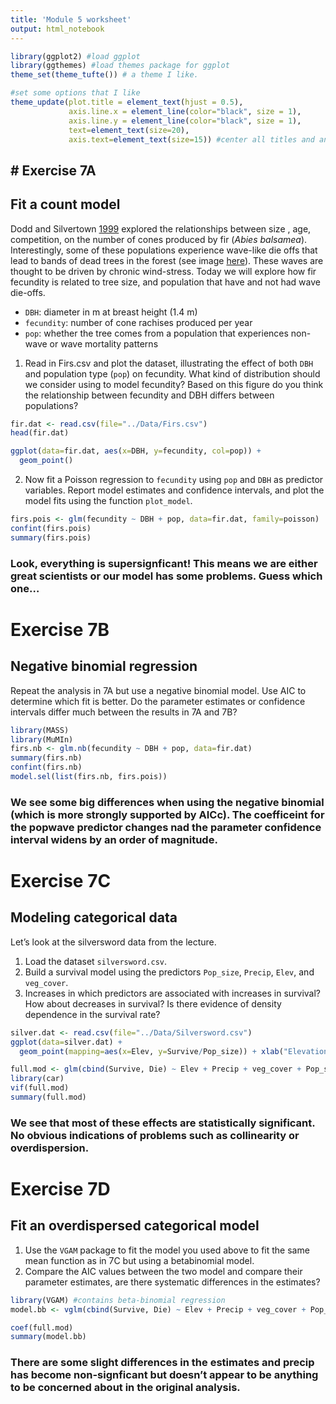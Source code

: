 ```yaml
---
title: 'Module 5 worksheet'
output: html_notebook
---
```


```r
library(ggplot2) #load ggplot
library(ggthemes) #load themes package for ggplot
theme_set(theme_tufte()) # a theme I like.

#set some options that I like
theme_update(plot.title = element_text(hjust = 0.5), 
             axis.line.x = element_line(color="black", size = 1),
             axis.line.y = element_line(color="black", size = 1),
             text=element_text(size=20),
             axis.text=element_text(size=15)) #center all titles and and axis lines
```

# Exercise 7A
-----
## Fit a count model

Dodd and Silvertown [1999](https://doi.org/10.1086/303238) explored the relationships between size , age, competition, on the number of cones produced by fir (*Abies balsamea*). Interestingly, some of these populations experience wave-like die offs that lead to bands of dead trees in the forest (see image [here](https://www.conifers.org/pi/ab/balsamea13.jpg)). These waves are thought to be driven by chronic wind-stress. Today we will explore how fir fecundity is related to tree size, and population that have and not had wave die-offs.

- `DBH`: diameter in m at breast height (1.4 m)
- `fecundity`: number of cone rachises produced per year
- `pop`: whether the tree comes from a population that experiences non-wave or wave mortality patterns


1. Read in Firs.csv and plot the dataset, illustrating the effect of both `DBH` and population type (`pop`) on fecundity. What kind of distribution should we consider using to model fecundity? Based on this figure do you think the relationship between fecundity and DBH differs between populations?


```r
fir.dat <- read.csv(file="../Data/Firs.csv")
head(fir.dat)

ggplot(data=fir.dat, aes(x=DBH, y=fecundity, col=pop)) + 
  geom_point()
```

2. Now fit a Poisson regression to `fecundity` using `pop` and `DBH` as predictor variables. Report model estimates and confidence intervals, and plot the model fits using the function `plot_model`.

```r
firs.pois <- glm(fecundity ~ DBH + pop, data=fir.dat, family=poisson)
confint(firs.pois)
summary(firs.pois)
```
### Look, everything is supersignficant! This means we are either great scientists or our model has some problems. Guess which one...

###############
# Exercise 7B #
###############

## Negative binomial regression

Repeat the analysis in 7A but use a negative binomial model. Use AIC to determine which fit is better. Do the parameter estimates or confidence intervals differ much between the results in 7A and 7B?

```r
library(MASS)
library(MuMIn)
firs.nb <- glm.nb(fecundity ~ DBH + pop, data=fir.dat)
summary(firs.nb)
confint(firs.nb)
model.sel(list(firs.nb, firs.pois))
```
### We see some big differences when using the negative binomial (which is more strongly supported by AICc). The coefficeint  for the popwave predictor changes nad the parameter confidence interval widens by an order of magnitude.

###############
# Exercise 7C #
###############

## Modeling categorical data

Let's look at the silversword data from the lecture.

1. Load the dataset `silversword.csv`.
2. Build a survival model using the predictors `Pop_size`, `Precip`, `Elev`, and `veg_cover`. 
3. Increases in which predictors are associated with increases in survival? How about decreases in survival? Is there evidence of density dependence in the survival rate?

```r
silver.dat <- read.csv(file="../Data/Silversword.csv")
ggplot(data=silver.dat) +
  geom_point(mapping=aes(x=Elev, y=Survive/Pop_size)) + xlab("Elevation") + ylab("Survival probability")

full.mod <- glm(cbind(Survive, Die) ~ Elev + Precip + veg_cover + Pop_size, family=binomial, data=silver.dat)
library(car)
vif(full.mod)
summary(full.mod)
```

### We see that most of these effects are statistically significant. No obvious indications of problems such as collinearity or overdispersion. 


###############
# Exercise 7D #
###############

## Fit an overdispersed categorical model

1. Use the `VGAM` package to fit the model you used above to fit the same mean function as in 7C but using a betabinomial model. 
2. Compare the AIC values between the two model and compare their parameter estimates, are there systematic differences in the estimates?   

```r
library(VGAM) #contains beta-binomial regression
model.bb <- vglm(cbind(Survive, Die) ~ Elev + Precip + veg_cover + Pop_size, data=silver.dat, family=betabinomial)

coef(full.mod)
summary(model.bb)

```

### There are some slight differences in the estimates and precip has become non-signficant but doesn't appear to be anything to be concerned about in the original analysis.

